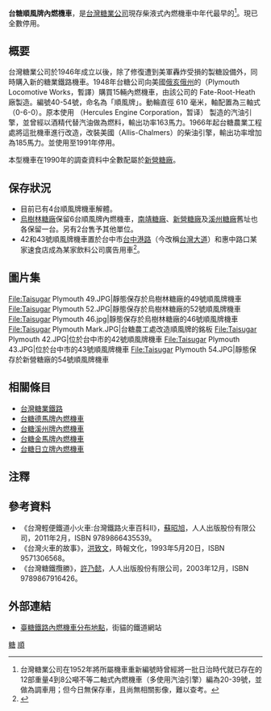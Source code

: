 {{noteTA
|G1=長度單位
}}

{{鐵路車輛
|車輛名稱 = 台糖順風牌內燃機車
|公司色 = red
|圖像 = Taisugar Plymouth 53.JPG
|圖像說明 = 靜態保存於南靖糖廠的53號順風牌機車
|輛數 = 15輛
|編成 = 
|起動加速率 = 
|營運最高速度 = 
|設計最高速度 = 
|減速度（正常） = 
|減速度（緊急） =
|編成定員 = 
|載客量 = 
|編成長度 = 
|全長 = 5,208
|全闊 = 2,070
|全高 = 2,760
|最大尺寸 = 
|編成重量 = 
|車輛重量 = 15.6
|軌距 = 762
|電化方式 = 
|輸出 = 
|電動機輸出 = 
|編組輸出 = 163[[馬力|hp]]（改造前）<br>185[[馬力|hp]]（改造後）
|齒輪比 = 
|驅動裝置 = 液體式
|控制裝置 = 
|制動方式 =
|保安裝置 = 
|製造商= 美國{{link-en|普利茅斯鐵路機車廠|Plymouth Locomotive Works}}
|製造年份 = 1948年(40-54)
|備註 =
}}

'''台糖順風牌內燃機車'''，是[[台灣糖業公司|台灣糖業公司]]現存柴液式內燃機車中年代最早的<ref>台灣糖業公司在1952年將所屬機車重新編號時曾經將一批日治時代就已存在的12部重量4到8公噸不等二軸式內燃機車（多使用汽油引擎）編為20-39號，並做為調車用；但今日無保存車，且尚無相關影像，難以查考。</ref>。現已全數停用。

==概要==
台灣糖業公司於1946年成立以後，除了修復遭到美軍轟炸受損的製糖設備外，同時購入新的糖業鐵路機車。1948年台糖公司向美國[[俄亥俄州|俄亥俄州]]{{link-en|普利茅斯 (俄亥俄州)|Plymouth, Ohio|普利茅斯}}的{{link-en|普利茅斯鐵路機車廠|Plymouth Locomotive Works}}（Plymouth Locomotive Works，暫譯）購買15輛內燃機車，由該公司的 Fate-Root-Heath 廠製造。編號40-54號，命名為「順風牌」。動輪直徑 610 毫米，軸配置為三軸式（0-6-0）。原本使用 {{link-en|赫拉克勒斯发动机公司|Hercules Engine Corporation}}（Hercules Engine Corporation，暂译） 製造的汽油引擎，並曾經以酒精代替汽油做為燃料，輸出功率163馬力。1966年起台糖農業工程處將這批機車進行改造，改裝美國{{link-en|艾利斯-查默斯|Allis-Chalmers Manufacturing Company}}（Allis-Chalmers）的柴油引擎，輸出功率增加為185馬力。並使用至1991年停用。

本型機車在1990年的調查資料中全數配屬於[[新營糖廠|新營糖廠]]。

==保存狀況==
* 目前已有4台順風牌機車解體。
* [[烏樹林糖廠|烏樹林糖廠]]保留6台順風牌內燃機車，[[南靖糖廠|南靖糖廠]]、[[新營糖廠|新營糖廠]]及[[溪州糖廠|溪州糖廠]]舊址也各保留一台。另有2台售予其他單位。
* 42和43號順風牌機車置於台中市[[台中港路|台中港路]]（今改稱[[台灣大道|台灣大道]]）和惠中路口某家速食店成為某家飲料公司廣告用車<ref>{{Cite web |url=http://rail02000.blogspot.tw/2009/10/blog-post_8754.html |title=台中2B月台 流落台中市的台糖火車頭 |access-date=2012-06-11 |archive-date=2017-01-06 |archive-url=https://web.archive.org/web/20170106025446/http://rail02000.blogspot.tw/2009/10/blog-post_8754.html |dead-url=no }}</ref>。

==圖片集==
<gallery>
File:Taisugar Plymouth 49.JPG|靜態保存於烏樹林糖廠的49號順風牌機車
File:Taisugar Plymouth 52.JPG|靜態保存於烏樹林糖廠的52號順風牌機車
File:Taisugar Plymouth 46.jpg|靜態保存於烏樹林糖廠的46號順風牌機車
File:Taisugar Plymouth Mark.JPG|台糖農工處改造順風牌的銘板
File:Taisugar Plymouth 42.JPG|位於台中市的42號順風牌機車
File:Taisugar Plymouth 43.JPG|位於台中市的43號順風牌機車
File:Taisugar Plymouth 54.JPG|靜態保存於新營糖廠的54號順風牌機車
</gallery>

==相關條目==
* [[台灣糖業鐵路|台灣糖業鐵路]]
* [[台糖德馬牌內燃機車|台糖德馬牌內燃機車]]
* [[台糖溪州牌內燃機車|台糖溪州牌內燃機車]]
* [[台糖金馬牌內燃機車|台糖金馬牌內燃機車]]
* [[台糖日立牌內燃機車|台糖日立牌內燃機車]]

==注釋==
<references/>

==參考資料==
*《台灣輕便鐵道小火車:台灣鐵路火車百科II》，[[蘇昭旭|蘇昭旭]]，人人出版股份有限公司，2011年2月，ISBN 9789866435539。
*《台灣火車的故事》，[[洪致文|洪致文]]，時報文化，1993年5月20日，ISBN 9571306568。
*《台灣糖鐵攬勝》，[[許乃懿|許乃懿]]，人人出版股份有限公司，2003年12月，ISBN 9789867916426。

==外部連結==
* [https://web.archive.org/web/20170813143427/http://citycat.theweb.tw/diema.htm 臺糖鐵路內燃機車分布地點]，街貓的鐵道網站 

{{台灣糖鐵車輛列表}}

[[Category:臺灣柴油機車|糖]]
[[Category:台灣糖業鐵路車輛|順]]